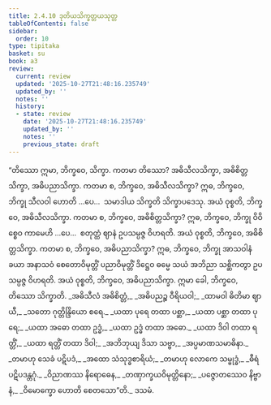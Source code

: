 ```yaml
---
title: 2.4.10 ဒုတိယသိက္ခတ္တယသုတ္တ
tableOfContents: false
sidebar:
  order: 10
type: tipitaka
basket: su
book: a3
review:
  current: review
  updated: '2025-10-27T21:48:16.235749'
  updated_by: ''
  notes: ''
  history:
  - state: review
    date: '2025-10-27T21:48:16.235749'
    updated_by: ''
    notes: ''
    previous_state: draft
---
```



<ReviewStatus review={frontmatter.review} showDetails={true} />

<HypothesisAnnotation frontmatter={frontmatter} />

<DynamicBreadcrumb />

<Division number="91" book="a3" e="ch" v="15" p="237">

<Paragraph number="767" book="a3">
“တိဿော ဣမာ, ဘိက္ခဝေ, သိက္ခာ. ကတမာ တိဿော? အဓိသီလသိက္ခာ, အဓိစိတ္တသိက္ခာ, အဓိပညာသိက္ခာ.
</Paragraph>

<Paragraph number="768" book="a3">
ကတမာ စ, ဘိက္ခဝေ, အဓိသီလသိက္ခာ? ဣဓ, ဘိက္ခဝေ, ဘိက္ခု သီလဝါ ဟောတိ …ပေ…  သမာဒါယ သိက္ခတိ သိက္ခာပဒေသု. အယံ ဝုစ္စတိ, ဘိက္ခဝေ, အဓိသီလသိက္ခာ.
</Paragraph>

<Paragraph number="769" book="a3">
ကတမာ စ, ဘိက္ခဝေ, အဓိစိတ္တသိက္ခာ? ဣဓ, ဘိက္ခဝေ, ဘိက္ခု ဝိဝိစ္စေဝ ကာမေဟိ …ပေ…  စတုတ္ထံ ဈာနံ ဥပသမ္ပဇ္ဇ ဝိဟရတိ. အယံ ဝုစ္စတိ, ဘိက္ခဝေ, အဓိစိတ္တသိက္ခာ.
</Paragraph>

<Paragraph number="770" book="a3">
ကတမာ စ, ဘိက္ခဝေ, အဓိပညာသိက္ခာ? ဣဓ, ဘိက္ခဝေ, ဘိက္ခု အာသဝါနံ ခယာ အနာသဝံ စေတောဝိမုတ္တိံ ပညာဝိမုတ္တိံ ဒိဋ္ဌေဝ ဓမ္မေ သယံ အဘိညာ သစ္ဆိကတွာ ဥပသမ္ပဇ္ဇ ဝိဟရတိ. အယံ ဝုစ္စတိ, ဘိက္ခဝေ, အဓိပညာသိက္ခာ. ဣမာ ခေါ, ဘိက္ခဝေ, တိဿော သိက္ခာတိ.
</Paragraph>

<Paragraph number="771" type="verses" book="a3">
_အဓိသီလံ အဓိစိတ္တံ,_  
_အဓိပညဉ္စ ဝီရိယဝါ;_  
_ထာမဝါ ဓိတိမာ ဈာယီ,_  
_သတော ဂုတ္တိန္ဒြိယော စရေ._  

</Paragraph>

<Paragraph number="772" type="verses" book="a3">
_ယထာ ပုရေ တထာ ပစ္ဆာ,_  
_ယထာ ပစ္ဆာ တထာ ပုရေ;_  
_ယထာ အဓော တထာ ဥဒ္ဓံ,_  
_ယထာ ဥဒ္ဓံ တထာ အဓော._  

</Paragraph>

<Paragraph number="773" type="verses" book="a3">
_ယထာ ဒိဝါ တထာ ရတ္တိံ,_  
_ယထာ ရတ္တိံ တထာ ဒိဝါ;_  
_အဘိဘုယျ ဒိသာ သဗ္ဗာ,_  
_အပ္ပမာဏသမာဓိနာ._  

</Paragraph>

<Paragraph number="774" type="verses" book="a3">
_တမာဟု သေခံ ပဋိပဒံ,_  
_အထော သံသုဒ္ဓစာရိယံ;_  
_တမာဟု လောကေ သမ္ဗုဒ္ဓံ,_  
_ဓီရံ ပဋိပဒန္တဂုံ._  

</Paragraph>

<Paragraph number="775" type="verses" book="a3">
_ဝိညာဏဿ နိရောဓေန,_  
_တဏှာက္ခယဝိမုတ္တိနော;_  
_ပဇ္ဇောတဿေဝ နိဗ္ဗာနံ,_  
_ဝိမောက္ခော ဟောတိ စေတသော”တိ._  


</Paragraph>
</Division>

<Paragraph number="776" type="center" book="a3">
ဒသမံ.
</Paragraph>